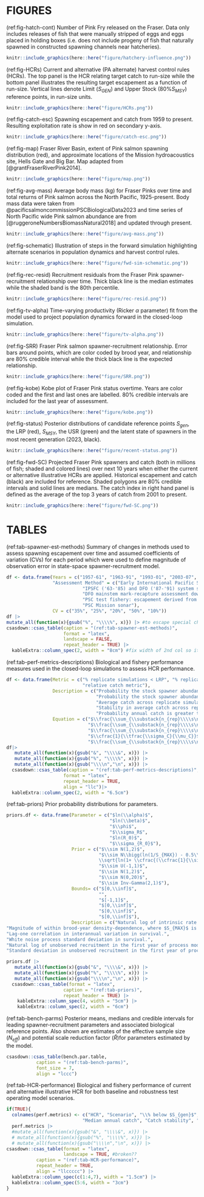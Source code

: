 # FIGURES  
(ref:fig-hatch-cont) Number of Pink Fry released on the Fraser. Data only includes releases of fish that were manually stripped of eggs and eggs placed in holding boxes (i.e. does not include progeny of fish that naturally spawned in constructed spawning channels near hatcheries).
```r
knitr::include_graphics(here::here("figure/hatchery-influence.png"))
```

(ref:fig-HCRs) Current and alternative (PA alternate) harvest control rules (HCRs). The top panel is the HCR relating target catch to run-size while the bottom panel illustrates the resulting target escapement as a function of run-size. Vertical lines denote Limit ($S_{GEN}$) and Upper Stock (80%$S_{MSY}$) reference points, in run-size units.  

```r
knitr::include_graphics(here::here("figure/HCRs.png"))
```

(ref:fig-catch-esc) Spawning escapement and catch from 1959 to present. Resulting exploitation rate is show in red on secondary y-axis.
```r
knitr::include_graphics(here::here("figure/catch-esc.png"))
```

(ref:fig-map) Fraser River Basin, extent of Pink salmon spawning distribution (red), and approximate locations of the Mission hydroacoustics site, Hells Gate and Big Bar. Map adapted from [@grantFraserRiverPink2014].  
```r
knitr::include_graphics(here::here("figure/map.png"))
```

(ref:fig-avg-mass) Average body mass (kg) for Fraser Pinks over time and total returns of Pink salmon across the North Pacific, 1925-present. Body mass data were taken from @pacificsalmoncommissionPSCBiologicalData2023 and time series of North Pacific wide Pink salmon abundance are from [@ruggeroneNumbersBiomassNatural2018] and updated through present.  
```r
knitr::include_graphics(here::here("figure/avg-mass.png"))
```

(ref:fig-schematic) Illustration of steps in the forward simulation highlighting alternate scenarios in population dynamics and harvest control rules.  
```r
knitr::include_graphics(here::here("figure/fwd-sim-schematic.png"))
```

(ref:fig-rec-resid) Recruitment residuals from the Fraser Pink spawner-recruitment relationship over time. Thick black line is the median estimates while the shaded band is the 80th percentile.
```r
knitr::include_graphics(here::here("figure/rec-resid.png"))
```

(ref:fig-tv-alpha) Time-varying productivity (Ricker $\alpha$ parameter) fit from the model used to project population dynamics forward in the closed-loop simulation.  
```r
knitr::include_graphics(here::here("figure/tv-alpha.png"))
```

(ref:fig-SRR) Fraser Pink salmon spawner-recruitment relationship. Error bars around points, which are color coded by brood year, and relationship are 80% credible interval while the thick black line is the expected relationship.
```r
knitr::include_graphics(here::here("figure/SRR.png"))
```

(ref:fig-kobe) Kobe plot of Fraser Pink status overtime. Years are color coded and the first and last ones are labelled. 80% credible intervals are included for the last year of assessment. 
```r
knitr::include_graphics(here::here("figure/kobe.png"))
```

(ref:fig-status) Posterior distributions of candidate reference points $S_{gen}$, the LRP (red), $S_{MSY}$, the USR (green) and the latent state of spawners in the most recent generation (2023, black). 
```r
knitr::include_graphics(here::here("figure/recent-status.png"))
```

(ref:fig-fwd-SC) Projected Fraser Pink spawners and catch (both in millions of fish; shaded and colored lines) over next 10 years when either the current or alternative illustrative HCRs are applied. Historical escapement and catch (black) are included for reference. Shaded polygons are 80% credible intervals and solid lines are medians. The catch index in right hand panel is defined as the average of the top 3 years of catch from 2001 to present.  
```r
knitr::include_graphics(here::here("figure/fwd-SC.png"))
```

\clearpage

# TABLES  

(ref:tab-spawner-est-methods) Summary of changes in methods used to assess spawning escapement over time and assumed coefficients of variation (CVs) for each period which were used to define magnitude of observation error in state-space spawner-recruitment model.

```r
df <- data.frame(Years = c("1957-61", "1963-91", "1993-01", "2003-07", "2009-present"), 
                 "Assessment Method" = c("Early International Pacific Salmon Fishing Commission (IPSFC, currently known as the Pacific Salmon Commission, PSC) system specific mark-recapture: low tagging effort", 
                            "IPSFC ('63-'85) and DFO ('87-'91) system specific mark-recapture: high precision methods in larger systems (90 of stock) and lower precision in the remainder", 
                            "DFO mainstem mark-recapture assessment downstream of major spawning grounds", 
                            "PSC test fishery: escapement derived from seine boats in marine and catch data", 
                            "PSC Mission sonar"), 
                 CV = c("35%", "25%", "20%", "50%", "10%"))
df |>
mutate_all(function(x){gsub("%", "\\\\%", x)}) |> #to escape special char latex doesn't like 
csasdown::csas_table(caption = "(ref:tab-spawner-est-methods)",
                     format = "latex", 
                     landscape = FALSE,
                     repeat_header = TRUE) |>
  kableExtra::column_spec(2, width = "8cm") #fix width of 2nd col so it wraps

```
\clearpage

(ref:tab-perf-metrics-descriptions) Biological and fishery performance measures used in the closed-loop simulations to assess HCR performance.

```r
df <- data.frame(Metric = c("% replicate simulations < LRP", "% replicate simulations > USR", "average annual catch", "catch stability (1/CV)", 
                            "relative catch metric"), 
                 Description = c("Probability the stock spawner abundance falls below the Limit Reference Point across replicate simulations and years, where $n$ rep is the number of replicate simulations and $t_1$ and $t_2$ are the first and last years over which the metric is calculated ",
                                 "Probability the stock spawner abundance falls above the Upper Stock Reference Point across replicate simulations and years ",
                                 "Average catch across replicate simulations and years",
                                 "Stability in average catch across replicate simulations and years($\\mu_C$), where is $\\sigma_C$ the standard deviation in catch",
                                 "Probability annual catch is greater than the average of the top 3 years of catch since 2000 ($C_{top}$), a semi-arbitrary indicator of a ‘good year’ "),
                 Equation = c("$\\frac{\\sum_{\\substack{n_{rep}\\\\s\n=1}}\\sum_{\\substack{t_1\\\\s\t_2}}S_t<S_{gen}} {t_2-t_1+1}$", 
                              "$\\frac{\\sum_{\\substack{n_{rep}\\\\s\n=1}}\\sum_{\\substack{t_1\\\\s\t_2}}S_t>0.8S_{MSY}} {t_2-t_1+1}$", 
                              "$\\frac{\\sum_{\\substack{n_{rep}\\\\s\n=1}}\\sum_{\\substack{t_1\\\\s\t_2}}S_tC_t} {t_2-t_1+1}$", 
                              "$\\cfrac{1}{\\tfrac{\\sigma_C}{\\mu_C}}$", 
                              "$\\frac{\\sum_{\\substack{n_{rep}\\\\s\n=1}}\\sum_{\\substack{t_1\\\\s\t_2}}C_t>C_{top}} {t_2-t_1+1}$"))
df|>
   mutate_all(function(x){gsub("&", "\\\\&", x)}) |> 
   mutate_all(function(x){gsub("%", "\\\\%", x)}) |>
   mutate_all(function(x){gsub("\\\\n","\n", x)}) |>
  csasdown::csas_table(caption = "(ref:tab-perf-metrics-descriptions)",
                     format = "latex",
                     repeat_header = TRUE, 
                     align = "llc")|>
  kableExtra::column_spec(2, width = "6.5cm")
```
\clearpage

(ref:tab-priors) Prior probability distributions for parameters.

```r
priors.df <- data.frame(Parameter = c("$ln(\\alpha)$", 
                                      "$ln(\\beta)$", 
                                      "$\\phi$", 
                                      "$\\sigma_R$", 
                                      "$ln(R_0)$", 
                                      "$\\sigma_{R_0}$"), 
                        Prior = c("$\\sim N(1,2)$", 
                                  "$\\sim N\\bigg(ln(1/S_{MAX}) - 0.5\\sigma_{S_{MAX}}^2, 
                                  \\sqrt{ln(1+ \\cfrac{(\\cfrac{1}{\\sigma S_{MAX}})^2}{(\\cfrac{1}{S_{MAX}})^2}})\\biggr)$", 
                                  "$\\sim U(-1,1)$", 
                                  "$\\sim N(1,2)$", 
                                  "$\\sim N(0,20)$", 
                                  "$\\sim Inv-Gamma(2,1)$"),
                        Bounds= c("$[0,\\inf]$",
                                  "", 
                                  "$[-1,1]$", 
                                  "$[0,\\inf]$",
                                  "$[0,\\inf]$", 
                                  "$[0,\\inf]$"),
                        Description = c("Natural log of intrinsic rate of growth.",
"Magnitude of within brood-year density-dependence, where $S_{MAX}$ is the maximum spawner abundance times 0.75.",
"Lag-one correlation in interannual variation in survival.", 
"White noise process standard deviation in survival.", 
"Natural log of unobserved recruitment in the first year of process model.",
"Standard deviation in unobserved recruitment in the first year of process model." ))

priors.df |>
   mutate_all(function(x){gsub("&", "\\\\&", x)}) |> 
   mutate_all(function(x){gsub("%", "\\\\%", x)}) |>
   mutate_all(function(x){gsub("\\\\n","\n", x)}) |>
  csasdown::csas_table(format = "latex",
                     caption = "(ref:tab-priors)", 
                     repeat_header = TRUE) |>
    kableExtra::column_spec(4, width = "5cm") |>
    kableExtra::column_spec(2, width = "6cm")
```
\clearpage

(ref:tab-bench-parms) Posterior means, medians and credible intervals for leading spawner-recruitment parameters and associated biological reference points. Also shown are estimates of the effective sample size ($N_{eff}$) and potential scale reduction factor ($\hat{R}$)for parameters estimated by the model.

```r
csasdown::csas_table(bench.par.table,
           caption = "(ref:tab-bench-parms)",
           font_size = 7,
           align = "lccc")
```

(ref:tab-HCR-performance) Biological and fishery performance of current and alternative illustrative HCR for both baseline and robustness test operating model scenarios.

```r
if(TRUE){
  colnames(perf.metrics) <- c("HCR", "Scenario", "\\% below $S_{gen}$", "\\% above $S_{MSY}$", 
                            "Median annual catch", "Catch stability", "\\% above catch index")
  perf.metrics |>  
  #mutate_all(function(x){gsub("&", "\\\\&", x)}) |> 
  # mutate_all(function(x){gsub("%", "\\\\%", x)}) |>
  # mutate_all(function(x){gsub("\\\\n","\n", x)}) |>
csasdown::csas_table(format = "latex",
                     landscape = TRUE, #broken??
           caption = "(ref:tab-HCR-performance)",
           repeat_header = TRUE,
           align = "llccccc") |>
  kableExtra::column_spec(c(1:4,7), width = "1.5cm") |>
  kableExtra::column_spec(5:6, width = "3cm")
}


```

